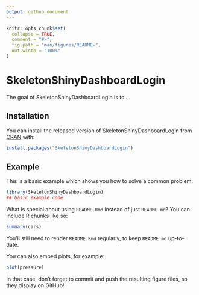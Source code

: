 ```yaml
---
output: github_document
---
```


<!-- README.md is generated from README.Rmd. Please edit that file -->

```r
knitr::opts_chunk$set(
  collapse = TRUE,
  comment = "#>",
  fig.path = "man/figures/README-",
  out.width = "100%"
)
```

# SkeletonShinyDashboardLogin

<!-- badges: start -->
<!-- badges: end -->

The goal of SkeletonShinyDashboardLogin is to ...

## Installation

You can install the released version of SkeletonShinyDashboardLogin from [CRAN](https://CRAN.R-project.org) with:

``` r
install.packages("SkeletonShinyDashboardLogin")
```

## Example

This is a basic example which shows you how to solve a common problem:

```r
library(SkeletonShinyDashboardLogin)
## basic example code
```

What is special about using `README.Rmd` instead of just `README.md`? You can include R chunks like so:

```r
summary(cars)
```

You'll still need to render `README.Rmd` regularly, to keep `README.md` up-to-date.

You can also embed plots, for example:

```r
plot(pressure)
```

In that case, don't forget to commit and push the resulting figure files, so they display on GitHub!
